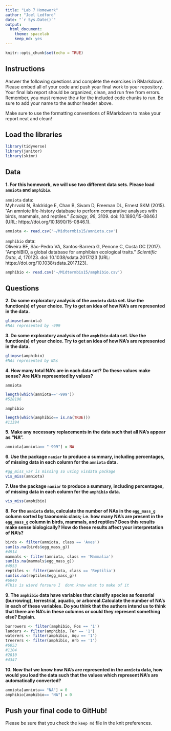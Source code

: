 ```yaml
---
title: "Lab 7 Homework"
author: "Joel Ledford"
date: "`r Sys.Date()`"
output:
  html_document: 
    theme: spacelab
    keep_md: yes
---
```


```r
knitr::opts_chunk$set(echo = TRUE)
```

## Instructions
Answer the following questions and complete the exercises in RMarkdown. Please embed all of your code and push your final work to your repository. Your final lab report should be organized, clean, and run free from errors. Remember, you must remove the `#` for the included code chunks to run. Be sure to add your name to the author header above.  

Make sure to use the formatting conventions of RMarkdown to make your report neat and clean!  

## Load the libraries
```r
library(tidyverse)
library(janitor)
library(skimr)
``` 

## Data
**1. For this homework, we will use two different data sets. Please load `amniota` and `amphibio`.**  

`amniota` data:  
Myhrvold N, Baldridge E, Chan B, Sivam D, Freeman DL, Ernest SKM (2015). “An amniote life-history
database to perform comparative analyses with birds, mammals, and reptiles.” _Ecology_, *96*, 3109.
doi: 10.1890/15-0846.1 (URL: https://doi.org/10.1890/15-0846.1).
```r
amniota <- read.csv('~/Midtermbis15/amniota.csv')
```

`amphibio` data:  
Oliveira BF, São-Pedro VA, Santos-Barrera G, Penone C, Costa GC (2017). “AmphiBIO, a global database
for amphibian ecological traits.” _Scientific Data_, *4*, 170123. doi: 10.1038/sdata.2017.123 (URL:
https://doi.org/10.1038/sdata.2017.123).
```r
amphibio <- read.csv('~/Midtermbis15/amphibio.csv')
```

## Questions  
**2. Do some exploratory analysis of the `amniota` data set. Use the function(s) of your choice. Try to get an idea of how NA's are represented in the data.**  
```r
glimpse(amniota)
#NAs represented by -999
```

**3. Do some exploratory analysis of the `amphibio` data set. Use the function(s) of your choice. Try to get an idea of how NA's are represented in the data.**  
```r
glimpse(amphibio)
#NAs represented by NAs
```

**4. How many total NA's are in each data set? Do these values make sense? Are NA's represented by values?**   

`amniota`  
```r
length(which(amniota=='-999'))
#528196
```

`amphibio`  
```r
length(which(amphibio== is.na(TRUE)))
#11394
```

**5. Make any necessary replacements in the data such that all NA's appear as "NA".**   
```r
amniota[amniota== "-999"] = NA

```

**6. Use the package `naniar` to produce a summary, including percentages, of missing data in each column for the `amniota` data.**  
```r
#gg_miss_var is missing so using visdata package
vis_miss(amniota)
```

**7. Use the package `naniar` to produce a summary, including percentages, of missing data in each column for the `amphibio` data.**
```r
vis_miss(amphibio)
```

**8. For the `amniota` data, calculate the number of NAs in the `egg_mass_g` column sorted by taxonomic class; i.e. how many NA's are present in the `egg_mass_g` column in birds, mammals, and reptiles? Does this results make sense biologically? How do these results affect your interpretation of NA's?**  
```r
birds <- filter(amniota, class == 'Aves')
sum(is.na(birds$egg_mass_g))
#4914
mammals <- filter(amniota, class == 'Mammalia')
sum(is.na(mammals$egg_mass_g))
#4953
reptiles <- filter(amniota, class == 'Reptilia')
sum(is.na(reptiles$egg_mass_g))
#6040
#This is wierd forsure I  dont know what to make of it
```

**9. The `amphibio` data have variables that classify species as fossorial (burrowing), terrestrial, aquatic, or arboreal.Calculate the number of NA's in each of these variables. Do you think that the authors intend us to think that there are NA's in these columns or could they represent something else? Explain.**
```r
burrowers <- filter(amphibio, Fos == '1')
landers <- filter(amphibio, Ter == '1')
waterers <- filter(amphibio, Aqu == '1')
treerers <- filter(amphibio, Arb == '1')
#6053
#1104
#2810
#4347
```

**10. Now that we know how NA's are represented in the `amniota` data, how would you load the data such that the values which represent NA's are automatically converted?**
```r
amniota[amniota== "NA"] = 0
amphibio[amphibio== "NA"] = 0
```

## Push your final code to GitHub!
Please be sure that you check the `keep md` file in the knit preferences.  